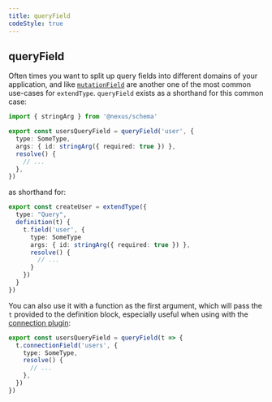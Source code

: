 ```yaml
---
title: queryField
codeStyle: true
---
```


## queryField

Often times you want to split up query fields into different domains of your application, and like [`mutationField`](/components-standalone/schema/api/api-mutation-field) are another one of the most common use-cases for `extendType`. `queryField` exists as a shorthand for this common case:

```ts
import { stringArg } from '@nexus/schema'

export const usersQueryField = queryField('user', {
  type: SomeType,
  args: { id: stringArg({ required: true }) },
  resolve() {
    // ...
  },
})
```

as shorthand for:

```ts
export const createUser = extendType({
  type: "Query",
  definition(t) {
    t.field('user', {
      type: SomeType
      args: { id: stringArg({ required: true }) },
      resolve() {
        // ...
      }
    })
  }
})
```

You can also use it with a function as the first argument, which will pass the `t` provided to the definition block, especially useful when using with the [connection plugin](/components-standalone/schema/plugins/connection):

```ts
export const usersQueryField = queryField(t => {
  t.connectionField('users', {
    type: SomeType,
    resolve() {
      // ...
    },
  })
})
```
